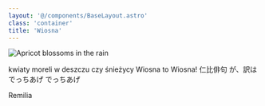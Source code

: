 ```yaml
---
layout: '@/components/BaseLayout.astro'
class: 'container'
title: 'Wiosna'
---
```

<Image
  asset="apricot-blossoms.jpg"
  alt="Apricot blossoms in the rain"
  direction="left"
/>

<Poem>
  <Content>
    <Text>
      kwiaty moreli
      w deszczu czy śnieżycy
      Wiosna to Wiosna!
    </Text>
    <Text lang="ja">
      仁比俳句
      <Space/>が、訳は
      <Space/><Space/>でっちあげ
      でっちあげ
    </Text>
  </Content>

  <Author>Remilia</Author>

</Poem>
